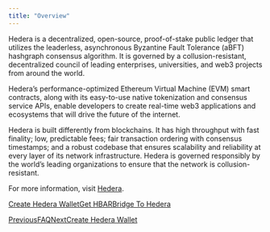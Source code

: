 ```yaml
---
title: "Overview"
---
```




Hedera is a decentralized, open-source, proof-of-stake public ledger that utilizes the leaderless, asynchronous Byzantine Fault Tolerance (aBFT) hashgraph consensus algorithm. It is governed by a collusion-resistant, decentralized council of leading enterprises, universities, and web3 projects from around the world.

Hedera’s performance-optimized Ethereum Virtual Machine (EVM) smart contracts, along with its easy-to-use native tokenization and consensus service APIs, enable developers to create real-time web3 applications and ecosystems that will drive the future of the internet.

Hedera is built differently from blockchains. It has high throughput with fast finality; low, predictable fees; fair transaction ordering with consensus timestamps; and a robust codebase that ensures scalability and reliability at every layer of its network infrastructure. Hedera is governed responsibly by the world’s leading organizations to ensure that the network is collusion-resistant.

For more information, visit [Hedera](https://hedera.com/).

[Create Hedera Wallet](/get-started/hedera-guide/create-hedera-wallet)[Get HBAR](/get-started/hedera-guide/get-hbar)[Bridge To Hedera](/get-started/hedera-guide/bridge-to-hedera)

[PreviousFAQ](/get-started/faq)[NextCreate Hedera Wallet](/get-started/hedera-guide/create-hedera-wallet)
